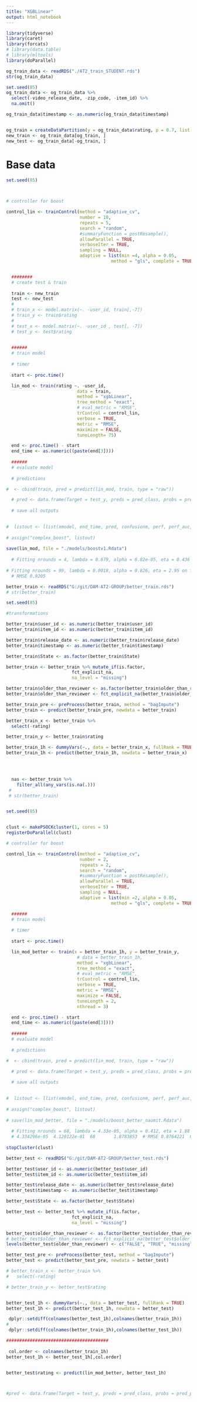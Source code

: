 ```yaml
---
title: "XGBLinear"
output: html_notebook
---
```


```r
library(tidyverse)
library(caret)
library(forcats)
# library(data.table)
# library(mltools)
library(doParallel)
```


```r
og_train_data <- readRDS("./AT2_train_STUDENT.rds")
str(og_train_data)
```

```r
set.seed(85)
og_train_data <- og_train_data %>% 
  select(-video_release_date, -zip_code, -item_id) %>% 
  na.omit()

og_train_data$timestamp <- as.numeric(og_train_data$timestamp)


og_train = createDataPartition(y = og_train_data$rating, p = 0.7, list = F)
new_train <- og_train_data[og_train, ]
new_test <- og_train_data[-og_train, ]
```

# Base data

```r
set.seed(85)



# controller for boost

control_lin <- trainControl(method = "adaptive_cv",
                            number = 10,
                            repeats = 5,
                            search = "random",
                            #summaryFunction = postResample(),
                            allowParallel = TRUE,
                            verboseIter = TRUE,
                            sampling = NULL,
                            adaptive = list(min =4, alpha = 0.05, 
                                        method = "gls", complete = TRUE)) 


  ########
  # create test & train 
  
  train <- new_train
  test <- new_test
  # 
  # train_x <- model.matrix(~. -user_id, train[,-7])
  # train_y <- train$rating
  # 
  # test_x <- model.matrix(~. -user_id , test[, -7])
  # test_y <- test$rating
  

  ######
  # train model
  
  # timer
 
  start <- proc.time()

  lin_mod <- train(rating ~. -user_id,
                           data = train,
                           method = "xgbLinear", 
                           tree_method = "exact",
                           # eval_metric = "RMSE",
                           trControl = control_lin,
                           verbose = TRUE,
                           metric = "RMSE",
                           maximize = FALSE,
                           tuneLength= 75)

  end <- proc.time() - start
  end_time <- as.numeric((paste(end[3])))
  
  ######
  # evaluate model
  
  # predictions

#  <- cbind(train, pred = predict(lin_mod, train, type = "raw")) 

  # pred <- data.frame(Target = test_y, preds = pred_class, probs = pred_prob$buy)
  
  # save all outputs
  

#  listout <- llist(xmodel, end_time, pred, confusionm, perf, perf_auc, auc)
 
# assign("complex_boost", listout)
  
save(lin_mod, file = "./models/boostv1.Rdata")
  
  # Fitting nrounds = 4, lambda = 0.679, alpha = 8.82e-05, eta = 0.436 on full training set # fail, was maximising rmse
  
# Fitting nrounds = 99, lambda = 0.0018, alpha = 0.826, eta = 2.95 on full training set
  # RMSE 0.9205
```


```r
better_train <- readRDS("G:/git/DAM-AT2-GROUP/better_train.rds")
# str(better_train)
```


```r

set.seed(85)

#transformations

better_train$user_id <- as.numeric(better_train$user_id)
better_train$item_id <- as.numeric(better_train$item_id)

better_train$release_date <- as.numeric(better_train$release_date) 
better_train$timestamp <- as.numeric(better_train$timestamp)

better_train$State <- as.factor(better_train$State)

better_train <- better_train %>% mutate_if(is.factor,
                         fct_explicit_na,
                         na_level = "missing")

better_train$older_than_reviewer <- as.factor(better_train$older_than_reviewer)
better_train$older_than_reviewer <- fct_explicit_na(better_train$older_than_reviewer, na_level = "missing")

better_train_pre <- preProcess(better_train, method = "bagImpute")
better_train <- predict(better_train_pre, newdata = better_train)

better_train_x <- better_train %>% 
  select(-rating)

better_train_y <- better_train$rating

better_train_1h <- dummyVars(~., data = better_train_x, fullRank = TRUE)
better_train_1h <- predict(better_train_1h, newdata = better_train_x)



 
  nas <- better_train %>% 
    filter_all(any_vars(is.na(.)))
 # 
 # str(better_train)



```


```r

set.seed(85)


clust <- makePSOCKcluster(1, cores = 5)
registerDoParallel(clust)

# controller for boost

control_lin <- trainControl(method = "adaptive_cv",
                            number = 2,
                            repeats = 2,
                            search = "random",
                            #summaryFunction = postResample(),
                            allowParallel = TRUE,
                            verboseIter = TRUE,
                            sampling = NULL,
                            adaptive = list(min =2, alpha = 0.05, 
                                        method = "gls", complete = TRUE)) 

  ######
  # train model
  
  # timer
 
  start <- proc.time()

  lin_mod_better <- train(x = better_train_1h, y = better_train_y,
                           # data = better_train_1h,
                           method = "xgbLinear", 
                           tree_method = "exact",
                           # eval_metric = "RMSE",
                           trControl = control_lin,
                           verbose = TRUE,
                           metric = "RMSE",
                           maximize = FALSE,
                           tuneLength = 2,
                           nthread = 3)

  end <- proc.time() - start
  end_time <- as.numeric((paste(end[3])))
  
  ######
  # evaluate model
  
  # predictions

#  <- cbind(train, pred = predict(lin_mod, train, type = "raw")) 

  # pred <- data.frame(Target = test_y, preds = pred_class, probs = pred_prob$buy)
  
  # save all outputs
  

#  listout <- llist(xmodel, end_time, pred, confusionm, perf, perf_auc, auc)
 
# assign("complex_boost", listout)
  
# save(lin_mod_better, file = "./models/boost_better_naomit.Rdata")
  
  # Fitting nrounds = 68, lambda = 4.33e-05, alpha = 0.412, eta = 1.88 on full training set
  # 4.334296e-05  4.120122e-01  68       1.8783853  # RMSE 0.8764221  0.3802058  0.6880351  10
  
stopCluster(clust)
```



```r
better_test <- readRDS("G:/git/DAM-AT2-GROUP/better_test.rds")

better_test$user_id <- as.numeric(better_test$user_id)
better_test$item_id <- as.numeric(better_test$item_id)

better_test$release_date <- as.numeric(better_test$release_date) 
better_test$timestamp <- as.numeric(better_test$timestamp)

better_test$State <- as.factor(better_test$State)

better_test <- better_test %>% mutate_if(is.factor,
                         fct_explicit_na,
                         na_level = "missing")

better_test$older_than_reviewer <- as.factor(better_test$older_than_reviewer)
# better_test$older_than_reviewer <- fct_explicit_na(better_test$older_than_reviewer, na_level = "missing")
levels(better_test$older_than_reviewer) <- c("FALSE", "TRUE", "missing")

better_test_pre <- preProcess(better_test, method = "bagImpute")
better_test <- predict(better_test_pre, newdata = better_test)

# better_train_x <- better_train %>%
#   select(-rating)

# better_train_y <- better_test$rating


better_test_1h <- dummyVars(~., data = better_test, fullRank = TRUE)
better_test_1h <- predict(better_test_1h, newdata = better_test)

 dplyr::setdiff(colnames(better_test_1h),colnames(better_train_1h))
# 
 dplyr::setdiff(colnames(better_train_1h),colnames(better_test_1h))

#######################################
 
 col.order <- colnames(better_train_1h)
better_test_1h <- better_test_1h[,col.order]


better_test$rating <- predict(lin_mod_better, better_test_1h)



#pred <- data.frame(Target = test_y, preds = pred_class, probs = pred_prob$buy)



```


